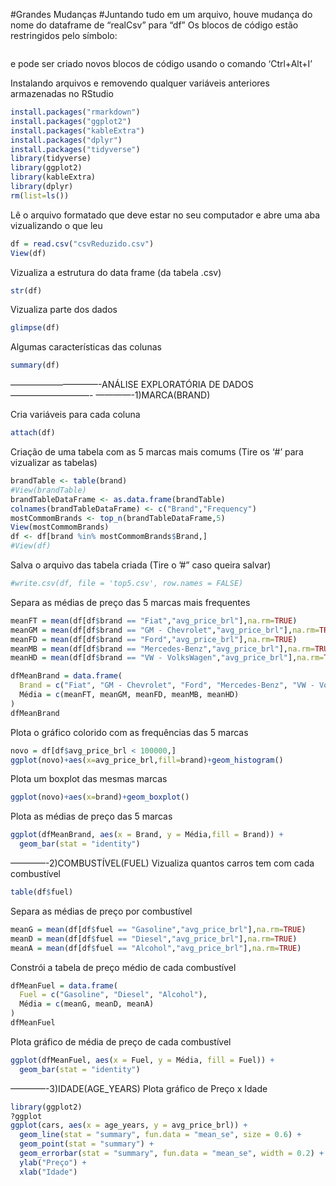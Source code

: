 #Grandes Mudanças
#Juntando tudo em um arquivo, houve mudança do nome do dataframe de "realCsv" para "df"
Os blocos de código estão restringidos pelo símbolo:
```r
```
e pode ser criado novos blocos de código usando o comando 'Ctrl+Alt+I'

Instalando arquivos
e removendo qualquer variáveis anteriores armazenadas no RStudio
```r
install.packages("rmarkdown")
install.packages("ggplot2")
install.packages("kableExtra")
install.packages("dplyr")
install.packages("tidyverse")
library(tidyverse)
library(ggplot2)
library(kableExtra)
library(dplyr)
rm(list=ls())
```
Lê o arquivo formatado que deve estar no seu computador
e abre uma aba vizualizando o que leu
```r
df = read.csv("csvReduzido.csv")
View(df)
```
Vizualiza a estrutura do data frame (da tabela .csv)
```r
str(df)
```

Vizualiza parte dos dados
```r
glimpse(df)
```
Algumas características das colunas
```r
summary(df)
```

-------------------------------ANÁLISE EXPLORATÓRIA DE DADOS----------------------------
-------------1)MARCA(BRAND)

Cria variáveis para cada coluna
```r
attach(df)
```
Criação de uma tabela com as 5 marcas mais comums (Tire os '#' para vizualizar as tabelas)
```r
brandTable <- table(brand)
#View(brandTable)
brandTableDataFrame <- as.data.frame(brandTable)
colnames(brandTableDataFrame) <- c("Brand","Frequency")
mostCommomBrands <- top_n(brandTableDataFrame,5)
View(mostCommomBrands)
df <- df[brand %in% mostCommomBrands$Brand,]
#View(df)
```
Salva o arquivo das tabela criada (Tire o '#" caso queira salvar)
```r
#write.csv(df, file = 'top5.csv', row.names = FALSE)
```

Separa as médias de preço das 5 marcas mais frequentes
```r
meanFT = mean(df[df$brand == "Fiat","avg_price_brl"],na.rm=TRUE)
meanGM = mean(df[df$brand == "GM - Chevrolet","avg_price_brl"],na.rm=TRUE)
meanFD = mean(df[df$brand == "Ford","avg_price_brl"],na.rm=TRUE)
meanMB = mean(df[df$brand == "Mercedes-Benz","avg_price_brl"],na.rm=TRUE)
meanHD = mean(df[df$brand == "VW - VolksWagen","avg_price_brl"],na.rm=TRUE)

dfMeanBrand = data.frame(
  Brand = c("Fiat", "GM - Chevrolet", "Ford", "Mercedes-Benz", "VW - VolksWagen"),
  Média = c(meanFT, meanGM, meanFD, meanMB, meanHD)
)
dfMeanBrand
```
Plota o gráfico colorido com as frequências das 5 marcas
```r
novo = df[df$avg_price_brl < 100000,]
ggplot(novo)+aes(x=avg_price_brl,fill=brand)+geom_histogram()
```
Plota um boxplot das mesmas marcas
```r
ggplot(novo)+aes(x=brand)+geom_boxplot()
```
Plota as médias de preço das 5 marcas
```r
ggplot(dfMeanBrand, aes(x = Brand, y = Média,fill = Brand)) +
  geom_bar(stat = "identity")
```

-------------2)COMBUSTÍVEL(FUEL)
Vizualiza quantos carros tem com cada combustível
```r
table(df$fuel)
```
Separa as médias de preço por combustível
```r
meanG = mean(df[df$fuel == "Gasoline","avg_price_brl"],na.rm=TRUE)
meanD = mean(df[df$fuel == "Diesel","avg_price_brl"],na.rm=TRUE)
meanA = mean(df[df$fuel == "Alcohol","avg_price_brl"],na.rm=TRUE)
```
Constrói a tabela de preço médio de cada combustível
```r
dfMeanFuel = data.frame(
  Fuel = c("Gasoline", "Diesel", "Alcohol"),
  Média = c(meanG, meanD, meanA)
)
dfMeanFuel
```
Plota gráfico de média de preço de cada combustível
```r
ggplot(dfMeanFuel, aes(x = Fuel, y = Média, fill = Fuel)) +
  geom_bar(stat = "identity")
```
-------------3)IDADE(AGE_YEARS)
Plota gráfico de Preço x Idade
```r
library(ggplot2)
?ggplot
ggplot(cars, aes(x = age_years, y = avg_price_brl)) +
  geom_line(stat = "summary", fun.data = "mean_se", size = 0.6) +
  geom_point(stat = "summary") +
  geom_errorbar(stat = "summary", fun.data = "mean_se", width = 0.2) +
  ylab("Preço") +
  xlab("Idade")
```
